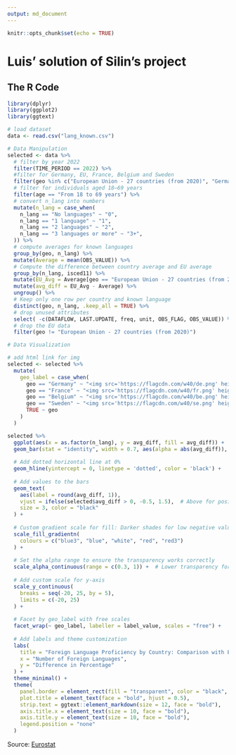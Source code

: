 ```yaml
---
output: md_document
---
```


```r
knitr::opts_chunk$set(echo = TRUE)
```

# Luis' solution of Silin's project

## The R Code
```r
library(dplyr)
library(ggplot2)
library(ggtext)

# load dataset
data <- read.csv("lang_known.csv")

# Data Manipulation
selected <- data %>%
  # filter by year 2022
  filter(TIME_PERIOD == 2022) %>%
  #filter for Germany, EU, France, Belgium and Sweden
  filter(geo %in% c("European Union - 27 countries (from 2020)", "Germany", "France", "Belgium", "Sweden")) %>%
  # filter for individuals aged 18–69 years
  filter(age == "From 18 to 69 years") %>%
  # convert n_lang into numbers
  mutate(n_lang = case_when(
    n_lang == "No languages" ~ "0",
    n_lang == "1 language" ~ "1",
    n_lang == "2 languages" ~ "2",
    n_lang == "3 languages or more" ~ "3+",
  )) %>%
  # compute averages for known languages
  group_by(geo, n_lang) %>%
  mutate(Average = mean(OBS_VALUE)) %>%
  # Compute the difference between country average and EU average
  group_by(n_lang, isced11) %>%
  mutate(EU_Avg = Average[geo == "European Union - 27 countries (from 2020)"]) %>%
  mutate(avg_diff = EU_Avg - Average) %>%
  ungroup() %>%
  # Keep only one row per country and known language
  distinct(geo, n_lang, .keep_all = TRUE) %>%
  # drop unused attributes
  select( -c(DATAFLOW, LAST.UPDATE, freq, unit, OBS_FLAG, OBS_VALUE)) %>%
  # drop the EU data
  filter(geo != "European Union - 27 countries (from 2020)")

# Data Visualization

# add html link for img
selected <- selected %>%
  mutate(
    geo_label = case_when(
      geo == "Germany" ~ "<img src='https://flagcdn.com/w40/de.png' height='15' width='25'/> Germany - <img src='https://flagcdn.com/w40/eu.png' width='25'/>",
      geo == "France" ~ "<img src='https://flagcdn.com/w40/fr.png' height='15' width='25'/> France - <img src='https://flagcdn.com/w40/eu.png' width='25'/>",
      geo == "Belgium" ~ "<img src='https://flagcdn.com/w40/be.png' height='15' width='25'/> Belgium - <img src='https://flagcdn.com/w40/eu.png' width='25'/>",
      geo == "Sweden" ~ "<img src='https://flagcdn.com/w40/se.png' height='15' width='25'/> Sweden - <img src='https://flagcdn.com/w40/eu.png' width='25'/>",
      TRUE ~ geo
    )
  )

selected %>%
  ggplot(aes(x = as.factor(n_lang), y = avg_diff, fill = avg_diff)) +  
  geom_bar(stat = "identity", width = 0.7, aes(alpha = abs(avg_diff)), color = "black") +
  
  # Add dotted horizontal line at 0%
  geom_hline(yintercept = 0, linetype = 'dotted', color = 'black') +
  
  # Add values to the bars
  geom_text(
    aes(label = round(avg_diff, 1)), 
    vjust = ifelse(selected$avg_diff > 0, -0.5, 1.5),  # Above for positive, below for negative
    size = 3, color = "black"
  ) +
  
  # Custom gradient scale for fill: Darker shades for low negative values and red for positive
  scale_fill_gradientn(
    colours = c("blue3", "blue", "white", "red", "red3")
  ) +
  
  # Set the alpha range to ensure the transparency works correctly
  scale_alpha_continuous(range = c(0.3, 1)) +  # Lower transparency for smaller values and full opacity for larger ones
  
  # Add custom scale for y-axis
  scale_y_continuous(
    breaks = seq(-20, 25, by = 5),
    limits = c(-20, 25)
  ) +
  
  # Facet by geo_label with free scales
  facet_wrap(~ geo_label, labeller = label_value, scales = "free") +
  
  # Add labels and theme customization
  labs(
    title = "Foreign Language Proficiency by Country: Comparison with EU Average",
    x = "Number of Foreign Languages",
    y = "Difference in Percentage"
  ) +
  theme_minimal() +
  theme(
    panel.border = element_rect(fill = "transparent", color = "black", linewidth = 1),
    plot.title = element_text(face = "bold", hjust = 0.5),
    strip.text = ggtext::element_markdown(size = 12, face = "bold"),
    axis.title.x = element_text(size = 10, face = "bold"),
    axis.title.y = element_text(size = 10, face = "bold"),
    legend.position = "none"
  )
```

Source: [Eurostat](https://ec.europa.eu/eurostat/databrowser/view/edat_aes_l23/default/table?lang=en&category=educ.educ_lang.educ_lang_00.edat_aes_l2)

